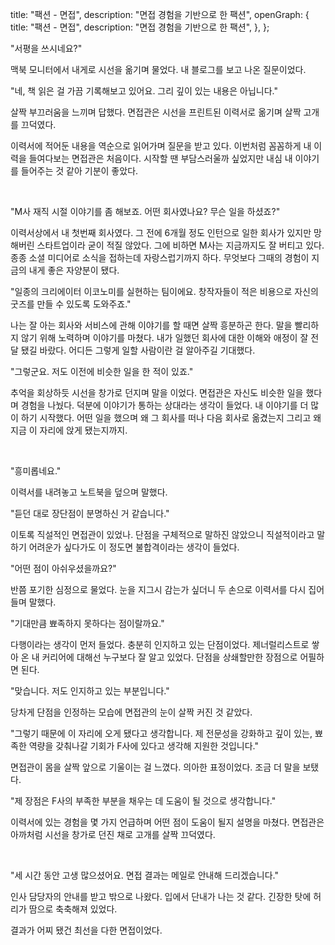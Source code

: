   title: "팩션 - 면접",
  description: "면접 경험을 기반으로 한 팩션",
  openGraph: {
    title: "팩션 - 면접",
    description: "면접 경험을 기반으로 한 팩션",
  },
};

"서평을 쓰시네요?"

맥북 모니터에서 내게로 시선을 옮기며 물었다. 내 블로그를 보고 나온 질문이었다.

"네, 책 읽은 걸 가끔 기록해보고 있어요. 그리 깊이 있는 내용은 아닙니다."

살짝 부끄러움을 느끼며 답했다. 면접관은 시선을 프린트된 이력서로 옮기며 살짝 고개를 끄덕였다.

이력서에 적어둔 내용을 역순으로 읽어가며 질문을 받고 있다. 이번처럼 꼼꼼하게 내 이력을 들여다보는 면접관은 처음이다. 시작할 땐 부담스러울까 싶었지만 내심 내 이야기를 들어주는 것 같아 기분이 좋았다.

<br />

"M사 재직 시절 이야기를 좀 해보죠. 어떤 회사였나요? 무슨 일을 하셨죠?"

이력서상에서 내 첫번째 회사였다. 그 전에 6개월 정도 인턴으로 일한 회사가 있지만 망해버린 스타트업이라 굳이 적질 않았다. 그에 비하면 M사는 지금까지도 잘 버티고 있다. 종종 소셜 미디어로 소식을 접하는데 자랑스럽기까지 하다. 무엇보다 그때의 경험이 지금의 내게 좋은 자양분이 됐다.

"일종의 크리에이터 이코노미를 실현하는 팀이에요. 창작자들이 적은 비용으로 자신의 굿즈를 만들 수 있도록 도와주죠."

나는 잘 아는 회사와 서비스에 관해 이야기를 할 때면 살짝 흥분하곤 한다. 말을 빨리하지 않기 위해 노력하며 이야기를 마쳤다. 내가 일했던 회사에 대한 이해와 애정이 잘 전달 됐길 바랐다. 어디든 그렇게 일할 사람이란 걸 알아주길 기대했다.

"그렇군요. 저도 이전에 비슷한 일을 한 적이 있죠."

추억을 회상하듯 시선을 창가로 던지며 말을 이었다. 면접관은 자신도 비슷한 일을 했다며 경험을 나눴다. 덕분에 이야기가 통하는 상대라는 생각이 들었다. 내 이야기를 더 많이 하기 시작했다. 어떤 일을 했으며 왜 그 회사를 떠나 다음 회사로 옮겼는지 그리고 왜 지금 이 자리에 앉게 됐는지까지.

<br />

"흥미롭네요."

이력서를 내려놓고 노트북을 덮으며 말했다.

"듣던 대로 장단점이 분명하신 거 같습니다."

이토록 직설적인 면접관이 있었나. 단점을 구체적으로 말하진 않았으니 직설적이라고 말하기 어려운가 싶다가도 이 정도면 불합격이라는 생각이 들었다.

"어떤 점이 아쉬우셨을까요?"

반쯤 포기한 심정으로 물었다. 눈을 지그시 감는가 싶더니 두 손으로 이력서를 다시 집어 들며 말했다.

"기대만큼 뾰족하지 못하다는 점이랄까요."

다행이라는 생각이 먼저 들었다. 충분히 인지하고 있는 단점이었다. 제너럴리스트로 쌓아 온 내 커리어에 대해선 누구보다 잘 알고 있었다. 단점을 상쇄할만한 장점으로 어필하면 된다.

"맞습니다. 저도 인지하고 있는 부분입니다."

당차게 단점을 인정하는 모습에 면접관의 눈이 살짝 커진 것 같았다.

"그렇기 때문에 이 자리에 오게 됐다고 생각합니다. 제 전문성을 강화하고 깊이 있는, 뾰족한 역량을 갖춰나갈 기회가 F사에 있다고 생각해 지원한 것입니다."

면접관이 몸을 살짝 앞으로 기울이는 걸 느꼈다. 의아한 표정이었다. 조금 더 말을 보탰다.

"제 장점은 F사의 부족한 부분을 채우는 데 도움이 될 것으로 생각합니다."

이력서에 있는 경험을 몇 가지 언급하며 어떤 점이 도움이 될지 설명을 마쳤다. 면접관은 아까처럼 시선을 창가로 던진 채로 고개를 살짝 끄덕였다.

<br />

"세 시간 동안 고생 많으셨어요. 면접 결과는 메일로 안내해 드리겠습니다."

인사 담당자의 안내를 받고 밖으로 나왔다. 입에서 단내가 나는 것 같다. 긴장한 탓에 허리가 땀으로 축축해져 있었다.

결과가 어찌 됐건 최선을 다한 면접이었다.
